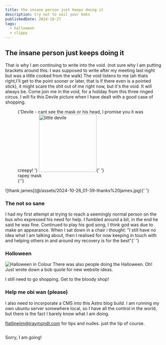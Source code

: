 ```yaml
---
title: the insane person just keeps doing it
description: try not to soil your keks
publishedDate: 2024-10-27
tags:
  - halloween
  - clippy
---
```


## The insane person just keeps doing it

That is why I am continuing to write into the void. (not sure why I am putting brackets around this: I was supposed to write after my meeting last night but was a little cooked from the walk)
The void listens to me (ah thats right,I'll get to the point sooner or later, that is if there even is a pointed stick), it might scare the shit out of me right now, but it's the void. It will always be.
Come join me in the void, for a holiday from this three ringed circus.
I will fix this Devile picture when I have dealt with a good case of shopping.

<figure>
  {'Devile - cant see the mask or his head, I promise you it was creepy! '}
  <img
    src="/src/assets/20241026_skinnnnnnnt.jpg"
    alt="little devile "
    height="185px"
  />{' '}
  <figcaption> rapey mask</figcaption>
  {''}
</figure>
![thank james](@/assets/2024-10-26_01-39-thanks%20james.jpg){' '}

### The not so sane

I had my first attempt at trying to reach a seemingly normal person on the
bus who expressed his need for help. I fumbled around a bit, in the end he said
he was fine. Continued to play his god song, I think god was due to make an
appearance. When I sat down in a chair i thought: "I still have no idea what I
am talking about, then I realised for now keeping in touch with and helping
others in and around my recovery is for the best"{' '}

### Holloween

![Halloween in Colour](@/assets/2024-10-26_01-39-colourween.jpg)
There was also people doing the Halloween.
Oh! Just wrote down a bob quote for new website ideas.

I still need to go shopping. Get to the bloody shop!

### Help me obi wan (please)

I also need to incorporate a CMS into this Astro blog build. I am running my own ubuntu server somewhere local,
so I have all the control in the world, but there is the fact I barely know what
I am doing.

flatlinejim@jraymondt.com for tips and nudes. just the tip of course.

```console :/

```

Sorry, I am going!
